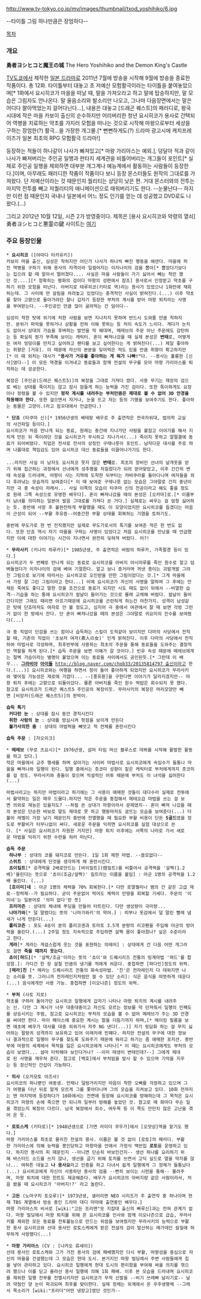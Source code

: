 http://www.tv-tokyo.co.jp/mv/images/thumbnail/txod_yoshihiko/6.jpg

--타이틀 그림 하나만큼은 장엄하다--

[[목차]]

=== 개요 ===
'''勇者ヨシヒコと魔王の城'''
The Hero Yoshihiko and the Demon King's Castle

[[TV도쿄]]에서 제작한 [[일본 드라마]]로 2011년 7월에 방송을 시작해 9월에 방송을 종료한 작품이다. 총 12화. 
타이틀부터 대놓고 초 저예산 모험활극이라는 타이틀을 붙여놓았으며[* 1화에서 요시히코가 마을을 떠날 때, 말을 가져오라고 하고 말에 탑승하지만, 말 모습은 그림자도 안나온다. 말 울음소리와 발소리만 나오고, 그나마 다음장면에서는 말은 어디다 팔아먹었는지 걸어다닌다...], 내용은 대놓고 [드래곤 퀘스트]의 패러디로, 왕국 시대에 작은 마을 카보이 출신의 순수하지만 어리버리한 청년 요시히코가 용사로 간택되어 역병을 치료하는 약초를 가지러 모험을 떠나는 것으로 시작해 마왕으로부터 세상을 구하는 장엄한(?) 활극...을 가장한 개그물.[* 뻔뻔하게도(?) 드라마 광고시에 캐치프레이즈가 일본 최초의 RPG 모험활극 드라마!]

등장하는 적들이 하나같이 나사가 빠져있고[* 마왕 가리아스는 예외.], 덩달아 적과 같이 나사가 빠져버리는 주인공 일행과 판타지 세계관을 비틀어버리는 개그들이 포인트[* 실제로 주인공 일행을 제외하면 대부분 개그계나 예능계에서 활동하는 사람들이 등장한다.]이며, 아무래도 패러디한 작품이 작품이다 보니 등장 몬스터들도 원작의 그대로를 가져왔다. 단 저예산이라는 것 때문인지 퀄리티는 상당히 낮은 편. 거대 몬스터와의 전투는 마지막 전투를 빼고 저퀄리티의 애니메이션으로 때워버리기도 한다. --눈물난다-- 하지만 이런 점 때문인지 국내나 일본에서 어느 정도 인기를 얻는 데 성공했고 DVD로도 나왔다.(...)

그리고 2012년 10월 12일, 시즌 2가 방영중이다.
제목은 [용사 요시히코와 악령의 열쇠] 勇者ヨシヒコと悪霊の鍵
사이트는 [http://www.tv-tokyo.co.jp/yoshihiko2/ 여기]

=== 주요 등장인물 ===
 * '''요시히코''' ([야마다 타카유키])
 카보이 마을 출신, 심성은 착하지만 어딘가 나사가 하나씩 빠진 행동을 해댄다. 마을에 퍼진 역병을 구하기 위해 용사의 자격이라 일컬어지는 이자나이의 검을 뽑아[* 뽑았다기보다는 집으려 할 때 알아서 떨어졌다.... 사실은 마을 사람들이 가기 싫어서 빼는 척만 했던 것....][* 정확히는 평화의 검이다 마왕의 성편에서 참조] 용사로서 인정받고 약초를 구하기 위한 모험을 떠난다. 아버지로 테루히코(키타로 역)라는 용사가 있었으나 1화만에 재회하는데. 그 사이에 딴 살림을 차려놓고 있었다는 충격적인 사실이 밝혀진다.(...) 이후 약초를 찾아 고향으로 돌아가려던 찰나 갑자기 등장한 부처의 계시를 받아 마왕 퇴치라는 사명을 부여받는다. --주인공인 만큼 많이 굴려먹는 건 덤이다--

 심성이 착한 탓에 위기에 처한 사람을 보면 지나치지 못하며 반드시 도와줄 만큼 착하지만. 분위기 파악을 못하거나 상황을 전혀 이해 못하는 등 처리 속도가 느리다. 게다가 눈치도 없어서 상대의 가슴을 후벼파는 발언을 막 해대며, 메레브의 주문 아닌 주문에도 감탄하는 등 확실히 뭔가 부족해 보이는 캐릭터. 혼이 빠져나갔을 때 실제 본성은 '''변태'''로, 어떻게든 여자 엉덩이를 만지고 싶어하고 팬티를 보고 싶어한다는 게 밝혀진다(...) 제일 좋아하는 취향은 [거유]. 이 때문에 자신의 본분을 잊어먹은 적도 있을 만큼 취향이 확고하지만[* 이 때 외치는 대사가 '''"용사가 거유를 좋아하는 게 뭐가 나빠!"'''다. --용사는 훌륭한 [신사]였다--] 이 모든 역경을 이겨내고 동료들과 함께 전설의 무구를 모아 마왕 가리아스를 퇴치하는 데 성공한다.

 복장은 [주인공(드래곤 퀘스트5)]의 복장을 그대로 가져다 썼다. 사용 무기는 재앙의 검으로 베는 상대를 죽이지는 않고 잠시 잠들게 하는 능력을 가진 검이다. 또한 특이하게도 요정이나 정령을 볼 수 있지만 '''정작 계시를 내려주는 부처만큼은 제대로 볼 수 없어 3D 안경을 착용해야 한다.''' 또한 걸으면서 자거나, 눈을 뜨고 자는 등의 기행을 보여주기도 한다. 좋아하는 동물은 고양이.(라고 잠꼬대에서 언급한다.)

 * '''단죠''' (타쿠마 신)[* 1956년생의 베테랑 배우로 주 출연작은 전국자위대, 법의학 교실의 사건파일 등이다.]
 요시히코가 처음 만나게 되는 동료, 원래는 중간에 지나가던 사람을 붙잡고 이야기를 해서 지치게 만든 뒤 죽이려던 것을 요시히코가 무시하고 지나가서(...) 죽이지 못하고 얼떨결에 동료가 되어버렸다. 직업은 전사로 전사의 상징인 구레나룻이 포인트. 남자다운 대사를 주로 하며 나름대로 책임감도 있어 요시히코 대신 동료들을 이끌어나가기도 한다. 
 
 ...라지만 사실 이 남자도 요시히코 못지 않은 '''변태'''로. 최초의 장비인 선녀의 날개옷을 얻기 위해 접근하는 과정에서 선녀에게 성추행을 저질렀다가 되려 얻어맞았고, 이후 간간히 변태 속성을 드러내며, 마왕이 사는 지역에 도착한 뒤부터는 캬바쿠라를 돌아다니며 여자들을 죄다 후려낚는 모습까지 보여준다[* 이 때 보여준 구레나룻 없는 모습은 그야말로 간지 중년이지만 극 중 속성이 저래서... 사실 이쪽의 모습이 타쿠마 신의 전공이라고 해도 좋을 정도로 원래 그쪽 속성으로 유명한 배우다]. 혼이 빠져나갔을 때의 본성은 [오카마]로.[* 이름부터 남녀를 의미하는 일본어 발음 그대로를 가져다 쓴 거다.] 실제로는 싸우는 걸 엄청 싫어하는 듯. 중반에 사망 후 불완전하게 부활했을 때도 이 모양이었지만 요시히코를 돕겠다는 마음이 근성이 되어 --부활 후유증--어중간한 부활 상태를 회복하는 기염을 토하기도.

 중반에 무도가로 한 번 전직했지만 실제로 무도가로서의 특기를 보여준 적은 한 번도 없다. 또한 단죠 역시 자기 마을을 구하는 사명이 있었다고 처음 요시히코를 만났을 때 언급했지만 이에 대한 이야기는 시간이 지나면서 완전히 잊혀져 버렸다. 어?!

 * '''무라사키''' (키나미 하루카)[* 1985년생, 주 출연작은 바람의 하루카, 가족팔경 등이 있다.]
 요시히코가 두 번째로 만나게 되는 동료로 요시히코를 아버지 야시마루를 죽인 원수로 알고 덤벼들었다가 이자나이의 검에 베여 기절한다. 알고 보니 증거라며 꺼낸 종이는 괴발개발 그려진 그림으로 보기에 따라서는 요시히코로 오인받을 만한 그림이었다는 것.[* 그게 마을에서 가장 잘 그린 그림이라고 한다...] 이에 요시히코가 자신의 사명을 말하며 그 후에는 언제든 죽여도 좋다고 말한 것을 조건으로 동료가 되지만 시도 때도 없이 뒤에서 --비열한 습격--기습을 하는 통에 요시히코가 칼날이 들어가는 것으로 몰래 교체해 버렸다. 칼날이 들어간다지만 그래도 때리면 아프기때문에 요시히코를 곤란하게 하는건 마찬가지. 성격이 남성같은 탓에 단죠마저도 여자로 안 볼 정도고, 심지어 극 중에서 여관에서 잘 때 보면 각방 그런거 없이 한 방에서 잔다. 단 혼이 빠져나갔을 때의 본성은 그야말로 귀요미의 진수를 보여줬다(...)

 극 중 직업이 단검을 쓰는 점이나 습득하는 스킬이 도적같아 보이지만 다마의 사당에서 전직할 때, 기존의 직업이 '초보자 여자(素人の女)' 인게 밝혀진다. 이후 다마의 사당에서 전직하여 마법사로 각성하며, 최후반부에 사용하는 최초의 주문을 통해 동료들을 도와주는 결정적인 역할을 하게 된다.[* 습득 주문을 보면 이해가 갈 것이다.] 빈유 속성 때문에 메레브에게는 절벽 가슴이라는 별명이 붙었으며 이는 동료들 사이에서도 공인된듯.[* 그런데 이 배우... '''[[그라비아]] [[아이돌]]''' [[http://blog.naver.com/chob33/20135814797 출신]]이라고 한다.(...)] 요시히코와는 여행을 하면서 정이 들어 좋아하게 되었지만 요시히코가 무라사키와 맺어질 가능성은 제로에 가깝다... --[풍유환]을 구한다면 이야기가 달라지겠지만-- 마왕 퇴치 후에는 고향으로 되돌아갔다. 물론 아버지를 죽인 원수 떡밥은 회수되지 못 했다. 
 참고로 요시히코가 드래곤 퀘스트5 주인공의 복장이듯. 무라사키의 복장은 머리모양만 빼면 [비앙카(드래곤 퀘스트5)]의 판박이. 

 '''습득 특기'''
  '''커다란 눈''' : 상대를 잠시 동안 경직시킨다
  '''취한 사람의 눈''' : 상대를 방심시켜 헛점을 보이게 만든다
  '''불가사의한 춤''' : 상대의 마법력을 빼앗고 적 전체를 혼란시킨다

 '''습득 주문''' : [자오리크]

 * '''메레브''' (무로 츠요시)[* 1976년생, 섬머 타임 머신 블루스로 데뷔를 시작해 활발한 활동을 하고 있다.]
 작은 마을에서 교주 행세를 하며 살아가는 사이비 마법사로 요시히코에게 속임수가 들통나 마을을 빠져나와 일행이 된다. 일행 중에서는 츳코미 성향이 짙은 캐릭터로 부처에게까지 츳코미를 걸 정도. 무라사키와 충돌이 잦으며 직설적인 어투 때문에 부처도 이 녀석을 싫어한다(...) 

 마법사라고는 하지만 마법이라고 하기에는 그 사용이 애매한 것들이 대다수라 실제로 전투에서 활약하는 일은 매우 드물다.하지만 작은 주문을 중첩해서 메테오급 마법을 쓰는 걸 보면 의외로 재능은 있을지도? --하필 쓴 상대가 마왕이라서 문제였지-- 혼이 빠져 나갔을 때의 본성은 단순한 바보로 말도 제대로 못 하고 행동마저도 굼뜨는 모습을 보여준다(...) 더불어 레벨이 가장 낮기 때문인지 중반에 전멸했을 때 필요한 부활 비용이 단돈 '''5골드'''였을 정도로 부활비가 터무니없이 싸다. 새로운 주문을 익히면 요시히코를 실험 대상으로 쓴다. [* 사실은 요시히코가 자원한 거지만] 마왕 퇴치 이후에는 서쪽의 나라로 가서 새로운 마법을 익히기 위한 수련을 하러 떠난다. 

 '''습득 주문'''
  '''하나부''' : 상대의 코를 돼지코로 만든다. 1일 1회 제한 마법. --쓸모없다--
  '''스위트''' : 상대에게 단것을 생각하게 해 혼란시킨다.
  '''쵸이킬트'''[* 공격력을 2배로만드는 [바이킬트](倍킬트)를 비틀어서 공격력을 '살짝(1.2배)'올린다는 뜻으로 '쵸이(조금/살짝)' 킬트라는 이름을 붙임] : 아군 1명의 공격력을 1.2배 올린다. (...)
  '''[호이미]네''' : 아군 1명의 체력을 70% 회복한다.[* 다만 로열젤리나 뱀의 간 같은 고급 재료--정력제--가 필요하다. 굳이 주문없이 먹어도 체력이 만땅을 회복할 기세다. 주문의 '이미네'는 일본어로 '의미 없다'란 뜻]
  '''프리마즌''' : 상대의 체내에 푸딩을 만들어 터트린다. 다만 생성량이 극미량...
  '''나마가와'''[* 덜 말렸다는 뜻의 '나마가와키'의 약어.] : 피부나 옷감에서 덜 말린 빨래 냄새가 나게 만든다(...)
  '''폴리코즌''' : 포도 4송이 분의 폴리코겐과 토마토 3.5개 분량의 리코펜을 주입해 아군의 방어력을 올린다.(...) 2주일 정도 지속적으로 주입하면 살짝 몸이 좋아졌나? 싶은 수준이라고 한다.
  '''게라'''[* 게라는 게걸스럽게 웃는 것을 표현하는 의태어] : 상대에게 건 다음 어떤 개그라도 걸면 '''죽을 때까지 웃는다'''.
  '''쵸이[햐드]'''[* '살짝/조금'이라는 뜻의 '쵸이'와 드퀘시리즈 전통의 빙계마법 '햐드'를 합성함.]: 가디건 한 장 걸칠 만큼의 냉기를 적에게 씌운다. 중첩하면 [햐다인]정도의 위력.
  '''[메라]친''' [* 메라는 드퀘시리즈 전통의 화속성마법. '친'은 전자레인지 다 데워지면 나는 소리를 뜻. 그러니까 전자레인지처럼만 쓸 수 있단 소리]: 식은 음식을 따뜻하게 데운다(...) 음식에게만 사용 가능. 중첩하면 [이오나즌] 정도의 위력.
  
 * '''부처''' (사토 지로)
 약초를 구하러 돌아가던 요시히코 일행에게 갑자기 나타나 마왕 퇴치의 계시를 내려주는 신. 다만 그 계시가 너무 대충대충이고 자신도 모르는 정보를 막 던져줘서 일행의 민폐도를 상승시키는 주범, 참고로 요시히코는 부처의 모습을 볼 수 없어 메레브가 주는 3D 안경을 써야만 한다. 마이 페이스에 중요한 계시는 말을 더듬기까지 하며,[* 메이킹 필름을 보면 애초에 배우가 대사를 대충 외워가서 자주 NG 낸다(...)] 자기 뒷담화 하는 걸 무지 싫어하는 팔랑귀 성격까지 보유하고 있어 이래저래 민폐다. 하지만 전설의 무구에 대한 정보나 결과적으로 일행이 무구를 찾도록 도와주기 때문에 뭐라고 하기는 좀 애매한 포지션. 종반부에 마왕의 세계에서 목적을 잃은 요시히코에게 나타나[* 이 때는 요시히코에게도 부처의 모습이 보였다... 설마 타락해야 보인다거나? --이미 태생이 변태인데?--] 그에게 제대로 된 사명을 깨우쳐 준다. 참고로 [백호]에서 부처빔을 발사 할 수 있으며 기억을 지우는 등 정신적인 간섭이 가능하다.

 * '''히사''' (오카모토 아즈사)
 요시히코의 하나뿐인 여동생. 언제나 덜렁거리지만 마음이 착한 오빠를 걱정하고 있으며 그가 여행을 더난 뒤로 알게 모르게 그를 쫓아다니며 그의 모습을 지켜보고 있다. 10화 전까지는 맨 마지막에 등장하다가 10화에서는 전면에 등장해 요시히코를 방해하는데 그 목적은 요시히코가 마왕의 손에 죽으면 안 되니까 일부러 방해를 놓았던 것. 참고로 매 화마다 무슨 일을 겪었는지 복장이 다르다. 남국 복장에서 죄수, 여두목 등 이 쪽도 만만치 않은 고난을 겪어 온 듯. 

 * '''로토스케''' (키타로)[* 1948년생으로 [가면 라이더 쿠우가]에서 [오얏상]역을 맡기도 했다.]
 마왕 가리아스를 최초로 물리친 전설의 용사. 이름은 볼 것 없이 [로토]의 패러디. 부활한 가리아스에 의해 능력을 봉인당하고 마왕마을 안에서 가정식 백반집 '''로토'''를 운영하고 있다. 하지만 용사의 피 때문인지 --아니면 단순히 바보인건지-- 생선 하나를 요리하기 위해 바스터드 소드를 쓰지 않나, 생선을 굽기 위해 토치를 쓰면서 고딕 실드로 열을 막지를 않나... 여하튼 대놓고 '''나 용사요'''라고 인증을 하고 다녀서 쉽게 일행에게 그 정체가 들통났다(...) 요시히코에게 자신이 사용하던 용사의 검을 --뻔히 보이는 시련을 통해-- 물려주며, 마왕 퇴치에 대한 힌트도 제공해준다. 배우가 요시히코의 아버지랑 같은 사람이라서, 처음 봤을 때 요시히코가 '아버지!?' 라고 놀란다.

 * '''고든''' (노마구치 토오루)[* 1973년생, 샐러리맨 NEO 시리즈가 주 출연작 중 하나이며 현재 TBS 계열에서 방송 중인 드라마 대디 마마에 출연중인 배우다.]
 마왕 가리아스의 비서로 [wiki:"고든 프리맨"모 지잡대 출신의 빠루신]과는 전혀 관계가 없다. 마왕 빌딩에서 마왕 퇴치를 위해 온 요시히코를 인사와 함께 이오나즌으로 급습, 무라사키를 제외한 모든 동료를 전투불능으로 만드는 위엄을 보여줬지만 무라사키의 능력으로 부활한 용사 요시히코와 선대 용사인 로토스케에게 받은 전설의 검이 발산하는 메가데인 칼질에 허무하게 사망했다(...)

 * '''마왕 가리아스''' (CV : [나카오 류세이])
 선대 용사인 로토스케와 그가 가진 용사의 검에 패배했지만 다시 부활, 마왕성을 중심으로 자신의 마을을 건설했는데 그 모습은 현대 도시. 본거지인 마왕 빌딩에서 주변 사람들에게 칩을 넣어 관리하고 있다. 요시히코 일행에게 현대 도시의 편리함을 부여해 싸울 의지를 꺾으려 했으나 이를 딛고 올라선 용사 일행에 의해 1회 패배. 이후 본 모습을 드러내며 요시히코를 제외한 일행 전부를 전멸시키지만 요시히코가 무적 신발을 --비기 쓰레빠 날리기로-- 날려 약점인 양 눈이 파괴되며 최후를 맞이한다. 실제 정체는 외계에서 온 우주생명체 --그래서 목소리가 [wiki:"프리더"어떤 냉장고]였던 것인가--
